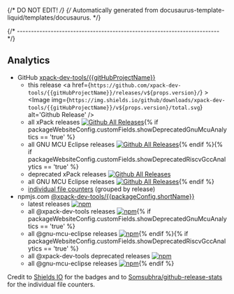 {/* DO NOT EDIT! */}
{/* Automatically generated from docusaurus-template-liquid/templates/docusaurus. */}


{/* ------------------------------------------------------------------------ */}

## Analytics

- GitHub [xpack-dev-tools/{{gitHubProjectName}}](https://github.com/xpack-dev-tools/{{gitHubProjectName}}/)
  - this release <a href={`https://github.com/xpack-dev-tools/{{gitHubProjectName}}/releases/v${props.version}/`} ><Image img={`https://img.shields.io/github/downloads/xpack-dev-tools/{{gitHubProjectName}}/v${props.version}/total.svg`} alt='Github Release' /></a>
  - all xPack releases [![Github All Releases](https://img.shields.io/github/downloads/xpack-dev-tools/{{gitHubProjectName}}/total.svg)](https://github.com/xpack-dev-tools/{{gitHubProjectName}}/releases/){% if packageWebsiteConfig.customFields.showDeprecatedGnuMcuAnalytics == 'true' %}
  - all GNU MCU Eclipse releases [![Github All Releases](https://img.shields.io/github/downloads/gnu-mcu-eclipse/{{packageConfig.shortName}}/total.svg)](https://github.com/gnu-mcu-eclipse/{{packageConfig.shortName}}/releases/){% endif %}{% if packageWebsiteConfig.customFields.showDeprecatedRiscvGccAnalytics == 'true' %}
  - deprecated xPack releases [![Github All Releases](https://img.shields.io/github/downloads/xpack-dev-tools/riscv-none-embed-gcc-xpack/total.svg)](https://github.com/xpack-dev-tools/riscv-none-embed-gcc-xpack/releases/)
  - all GNU MCU Eclipse releases [![Github All Releases](https://img.shields.io/github/downloads/gnu-mcu-eclipse/riscv-none-gcc/total.svg)](https://github.com/gnu-mcu-eclipse/riscv-none-gcc/releases/){% endif %}
  - [individual file counters](https://somsubhra.github.io/github-release-stats/?username=xpack-dev-tools&repository={{gitHubProjectName}}) (grouped by release)
- npmjs.com [@xpack-dev-tools/{{packageConfig.shortName}}](https://www.npmjs.com/package/@xpack-dev-tools/{{packageConfig.shortName}})
  - latest releases [![npm](https://img.shields.io/npm/dw/@xpack-dev-tools/{{packageConfig.shortName}}.svg)](https://www.npmjs.com/package/@xpack-dev-tools/{{packageConfig.shortName}}/)
  - all @xpack-dev-tools releases [![npm](https://img.shields.io/npm/dt/@xpack-dev-tools/{{packageConfig.shortName}}.svg)](https://www.npmjs.com/package/@xpack-dev-tools/{{packageConfig.shortName}}/){% if packageWebsiteConfig.customFields.showDeprecatedGnuMcuAnalytics == 'true' %}
  - all @gnu-mcu-eclipse releases [![npm](https://img.shields.io/npm/dt/@gnu-mcu-eclipse/{{packageConfig.shortName}}.svg)](https://www.npmjs.com/package/@gnu-mcu-eclipse/{{packageConfig.shortName}}/){% endif %}{% if packageWebsiteConfig.customFields.showDeprecatedRiscvGccAnalytics == 'true' %}
  - all @xpack-dev-tools deprecated releases [![npm](https://img.shields.io/npm/dt/@xpack-dev-tools/riscv-none-embed-gcc.svg)](https://www.npmjs.com/package/@xpack-dev-tools/riscv-none-embed-gcc/)
  - all @gnu-mcu-eclipse releases [![npm](https://img.shields.io/npm/dt/@gnu-mcu-eclipse/riscv-none-gcc.svg)](https://www.npmjs.com/package/@gnu-mcu-eclipse/riscv-none-gcc/){% endif %}

Credit to [Shields IO](https://shields.io) for the badges and to
[Somsubhra/github-release-stats](https://github.com/Somsubhra/github-release-stats)
for the individual file counters.
